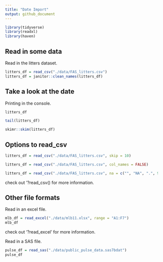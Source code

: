 ```yaml
---
title: "Date Import"
output: github_document
---
```


```r
library(tidyverse)
library(readxl)
library(haven)
```

## Read in some data

Read in the litters dataset.

```r
litters_df = read_csv("./data/FAS_litters.csv")
litters_df = janitor::clean_names(litters_df)
```


## Take a look at the date

Printing in the console.

```r
litters_df
```

```r
tail(litters_df)
```

```r
skimr::skim(litters_df)
```


## Options to read_csv

```r
litters_df = read_csv("./data/FAS_litters.csv", skip = 10)
```

```r
litters_df = read_csv("./data/FAS_litters.csv", col_names = FALSE)
```

```r
litters_df = read_csv("./data/FAS_litters.csv", na = c("", "NA", ".", 999))
```


check out '?read_csv() for more information.

## Other file formats

Read in an excel file.

```r
mlb_df = read_excel("./data/mlb11.xlsx", range = "A1:F7")
mlb_df
```


check out '?read_excel' for more information.

Read in a SAS file.

```r
pulse_df = read_sas("./data/public_pulse_data.sas7bdat")
pulse_df
```























